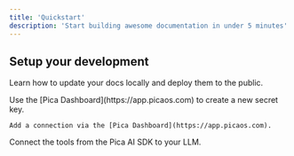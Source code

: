 ```yaml
---
title: 'Quickstart'
description: 'Start building awesome documentation in under 5 minutes'
---
```


## Setup your development

Learn how to update your docs locally and deploy them to the public.

<Steps>
  <Step title="Create your Pica Secret Key">
    Use the [Pica Dashboard](https://app.picaos.com) to create a new secret key.
  </Step>
  <Step title="Connect your Integration">
  
    Add a connection via the [Pica Dashboard](https://app.picaos.com).
  </Step>
  <Step title="Install OneTool">
    Connect the tools from the Pica AI SDK to your LLM.
  </Step>
</Steps>
